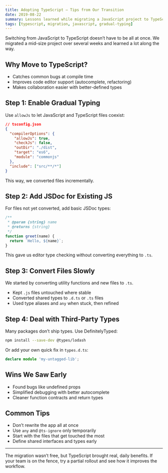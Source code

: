 ```yaml
---
title: Adopting TypeScript – Tips from Our Transition
date: 2019-08-22
summary: Lessons learned while migrating a JavaScript project to TypeScript, with practical tips for a smoother transition.
tags: [typescript, migration, javascript, gradual-typing]
---
```


Switching from JavaScript to TypeScript doesn’t have to be all at once. We migrated a mid-size project over several weeks and learned a lot along the way.

## Why Move to TypeScript?

- Catches common bugs at compile time
- Improves code editor support (autocomplete, refactoring)
- Makes collaboration easier with better-defined types

## Step 1: Enable Gradual Typing

Use `allowJs` to let JavaScript and TypeScript files coexist:

```json
// tsconfig.json
{
  "compilerOptions": {
    "allowJs": true,
    "checkJs": false,
    "outDir": "./dist",
    "target": "es6",
    "module": "commonjs"
  },
  "include": ["src/**/*"]
}
```

This way, we converted files incrementally.

## Step 2: Add JSDoc for Existing JS

For files not yet converted, add basic JSDoc types:

```js
/**
 * @param {string} name
 * @returns {string}
 */
function greet(name) {
  return `Hello, ${name}`;
}
```

This gave us editor type checking without converting everything to `.ts`.

## Step 3: Convert Files Slowly

We started by converting utility functions and new files to `.ts`.

- Kept `.js` files untouched where stable
- Converted shared types to `.d.ts` or `.ts` files
- Used type aliases and `any` when stuck, then refined

## Step 4: Deal with Third-Party Types

Many packages don’t ship types. Use DefinitelyTyped:

```bash
npm install --save-dev @types/lodash
```

Or add your own quick fix in `types.d.ts`:

```ts
declare module 'my-untagged-lib';
```

## Wins We Saw Early

- Found bugs like undefined props
- Simplified debugging with better autocomplete
- Cleaner function contracts and return types

## Common Tips

- Don’t rewrite the app all at once
- Use `any` and `@ts-ignore` only temporarily
- Start with the files that get touched the most
- Define shared interfaces and types early

---

The migration wasn’t free, but TypeScript brought real, daily benefits. If your team is on the fence, try a partial rollout and see how it improves the workflow.

